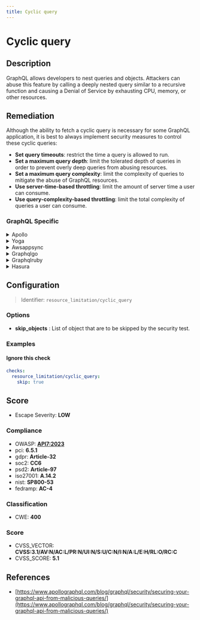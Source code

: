```yaml
---
title: Cyclic query
---
```


# Cyclic query

## Description

GraphQL allows developers to nest queries and objects. Attackers can abuse this feature by calling a deeply nested query similar to a recursive function and causing a Denial of Service by exhausting CPU, memory, or other resources.


## Remediation

Although the ability to fetch a cyclic query is necessary for some GraphQL application, it is best to always implement security measures to control these cyclic queries:
  - **Set query timeouts**: restrict the time a query is allowed to run.
  - **Set a maximum query depth**: limit the tolerated depth of queries in order to prevent overly deep queries from abusing resources.
  - **Set a maximum query complexity**: limit the complexity of queries to mitigate the abuse of GraphQL resources.
  - **Use server-time-based throttling**: limit the amount of server time a user can consume.
  - **Use query-complexity-based throttling**: limit the total complexity of queries a user can consume.



### GraphQL Specific

<details>
    <summary>Apollo</summary>

To mitigate potential risks associated with the Apollo framework engine, ensure that all data inputs are properly sanitized and validated. Utilize built-in security features and follow best practices for authentication and authorization. Regularly update the Apollo libraries to their latest versions to benefit from security patches and improvements. Additionally, consider implementing security tools and services that can provide extra layers of protection for your application.

</details>

<details>
    <summary>Yoga</summary>

To address vulnerabilities within the Yoga framework engine, it is recommended to regularly update the framework to the latest version, as updates often include security patches for known issues. Additionally, ensure that all data inputs are properly sanitized to prevent injection attacks, and implement strong access controls to restrict unauthorized access to sensitive components. Regular security audits and code reviews can also help identify and remediate potential security weaknesses in the application.

</details>

<details>
    <summary>Awsappsync</summary>

To ensure the security and performance of your AWS AppSync GraphQL APIs, it is recommended to use parameterized queries to prevent injection attacks and to optimize query execution. Avoid using inline arguments within the queries. Instead, define variables outside of your query and pass them as separate parameters. This approach allows AWS AppSync to prepare the execution plan once and execute it multiple times with different variables, reducing the risk of injection attacks and improving performance.

</details>

<details>
    <summary>Graphqlgo</summary>

To mitigate potential security risks in a GraphQL Go framework engine, it is recommended to use parameterized queries to prevent injection attacks. Additionally, implement proper validation and sanitization of user inputs, enforce strict type checking, and use query depth limiting to avoid denial-of-service attacks caused by overly complex queries. Regularly update dependencies to incorporate security patches.

</details>

<details>
    <summary>Graphqlruby</summary>

In the GraphQL Ruby framework, ensure that all queries are properly sanitized and parameterized to prevent injection attacks. Use the built-in mechanisms for argument handling and avoid interpolating variables directly into query strings. Always validate and sanitize input from users, and consider using the graphql-ruby's authorization features to control access to sensitive data. Regularly update the framework and dependencies to incorporate security fixes.

</details>

<details>
    <summary>Hasura</summary>

To mitigate the risk of SQL injection and ensure the security of your Hasura GraphQL engine, it is crucial to avoid using raw SQL queries with user-provided input. Instead, utilize Hasura's built-in parameterized queries feature. This allows you to define variables in your GraphQL queries, which Hasura will safely interpolate, preventing malicious actors from injecting arbitrary SQL code. Always validate and sanitize user inputs on the server side, even when using GraphQL variables, to further enhance the security of your application.

</details>

## Configuration

> Identifier: `resource_limitation/cyclic_query`

### Options

- **skip_objects** : List of object that are to be skipped by the security test.




### Examples



#### Ignore this check

```yaml
checks:
  resource_limitation/cyclic_query:
    skip: true
```




## Score

- Escape Severity: **<span className="low-severity">LOW</span>**

### Compliance

- OWASP: **[API7:2023](https://github.com/OWASP/API-Security/blob/master/editions/2023/en/0xa7-server-side-request-forgery.md)**
- pci: **6.5.1**
- gdpr: **Article-32**
- soc2: **CC6**
- psd2: **Article-97**
- iso27001: **A.14.2**
- nist: **SP800-53**
- fedramp: **AC-4**

### Classification

- CWE: **400**




### Score

- CVSS_VECTOR: **CVSS:3.1/AV:N/AC:L/PR:N/UI:N/S:U/C:N/I:N/A:L/E:H/RL:O/RC:C**
- CVSS_SCORE: **5.1**

## References

- [https://www.apollographql.com/blog/graphql/security/securing-your-graphql-api-from-malicious-queries/](https://www.apollographql.com/blog/graphql/security/securing-your-graphql-api-from-malicious-queries/)
  